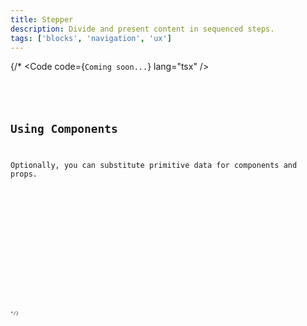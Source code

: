 ```yaml
---
title: Stepper
description: Divide and present content in sequenced steps.
tags: ['blocks', 'navigation', 'ux']
---
```




{/* <Preview client:visible>
<Fragment slot="preview">
<Default client:visible />
</Fragment>
<Fragment slot="codeReact">
<Code code={`Coming soon...`} lang="tsx" />
</Fragment>
<Fragment slot="codeSvelte">
<Code code={DefaultRaw} lang="svelte" />
</Fragment>

</Preview>

## Using Components

Optionally, you can substitute primitive data for components and props.

<Preview client:visible>
	<Fragment slot="preview">
		<Component client:visible />
	</Fragment>
	<Fragment slot="codeReact">
		<Code code={`Coming soon...`} lang="tsx" />
	</Fragment>
	<Fragment slot="codeSvelte">
		<div class="space-y-4">
			<Code code={ComponentRaw} lang="svelte" />
			<Code code={StepOne} lang="svelte" title="ExampleStepOne.svelte" />
		</div>
	</Fragment>
</Preview>
*/}

